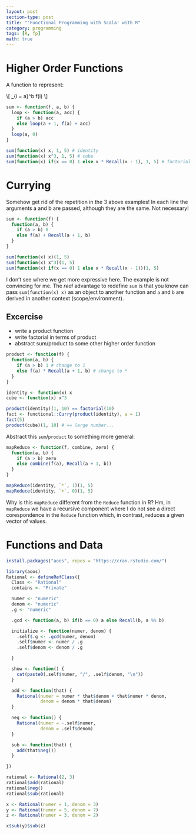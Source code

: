 ```yaml
---
layout: post
section-type: post
title: "'Functional Programming with Scala' with R"
category: programming
tags: [R, fp]
math: true
---
```


# Higher Order Functions

A function to represent:

\\[ \sum_{i = a}^b f(i) \\]

```r
sum <- function(f, a, b) {
  loop <- function(a, acc) {
    if (a > b) acc
    else loop(a + 1, f(a) + acc)
  }
  loop(a, 0)
}

sum(function(x) x, 1, 5) # identity
sum(function(x) x^3, 1, 5) # cube
sum(function(x) if(x == 0) 1 else x * Recall(x - 1), 1, 5) # factorial
```

# Currying

Somehow get rid of the repetition in the 3 above examples! In each line the arguments a and b are passed, although they are the same. Not necessary!

```r
sum <- function(f) {
  function(a, b) {
    if (a > b) 0
    else f(a) + Recall(a + 1, b)
  }
}

sum(function(x) x)(1, 5)
sum(function(x) x^3)(1, 5)
sum(function(x) if(x == 0) 1 else x * Recall(x - 1))(1, 5)
```

I don't see where we get more expressive here. The example is not convincing for me. The *real* advantage to redefine `sum` is that you know can pass `sum(function(x) x)` as an object to another function and `a` and `b` are derived in another context (scope/environment).

## Excercise

- write a product function
- write factorial in terms of product
- abstract sum/product to some other higher order function

```r
product <- function(f) {
  function(a, b) {
    if (a > b) 1 # change to 1
    else f(a) * Recall(a + 1, b) # change to *
  }
}

identity <- function(x) x
cube <- function(x) x^3

product(identity)(1, 10) == factorial(10)
fact <- functional::Curry(product(identity), a = 1)
fact(5)
product(cube)(1, 10) # == large number...
```

Abstract this `sum`/`product` to something more general:

```r
mapReduce <- function(f, combine, zero) {
  function(a, b) {
    if (a > b) zero
    else combine(f(a), Recall(a + 1, b))
  }
}

mapReduce(identity, `*`, 1)(1, 5)
mapReduce(identity, `+`, 0)(1, 5)
```

Why is this `mapReduce` different from the `Reduce` function in R? Hm, in `mapReduce` we have a recursive component where I do not see a direct corespondence in the `Reduce` function which, in contrast, reduces a given vector of values.

# Functions and Data

```r
install.packages("aoos", repos = "https://cran.rstudio.com/")
```

```r
library(aoos)
Rational <- defineRefClass({
  Class <- "Rational"
  contains <- "Private"

  numer <- "numeric"
  denom <- "numeric"
  .g <- "numeric"

  .gcd <- function(a, b) if(b == 0) a else Recall(b, a %% b)

  initialize <- function(numer, denom) {
    .self$.g <- .gcd(numer, denom)
    .self$numer <- numer / .g
    .self$denom <- denom / .g

  }

  show <- function() {
    cat(paste0(.self$numer, "/", .self$denom, "\n"))
  }

  add <- function(that) {
    Rational(numer = numer * that$denom + that$numer * denom,
             denom = denom * that$denom)
  }

  neg <- function() {
    Rational(numer = -.self$numer,
             denom = .self$denom)
  }

  sub <- function(that) {
    add(that$neg())
  }

})

rational <- Rational(2, 3)
rational$add(rational)
rational$neg()
rational$sub(rational)

x <- Rational(numer = 1, denom = 3)
y <- Rational(numer = 5, denom = 7)
z <- Rational(numer = 3, denom = 2)

x$sub(y)$sub(z)

```
